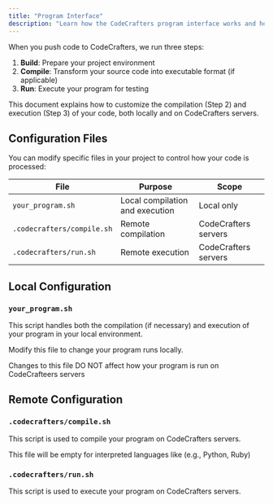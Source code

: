 ```yaml
---
title: "Program Interface"
description: "Learn how the CodeCrafters program interface works and how to configure your project"
---
```


When you push code to CodeCrafters, we run three steps:

1. **Build**: Prepare your project environment
2. **Compile**: Transform your source code into executable format (if applicable)
3. **Run**: Execute your program for testing

This document explains how to customize the compilation (Step 2) and execution (Step 3) of your code, both locally and on CodeCrafters servers.

## Configuration Files

You can modify specific files in your project to control how your code is processed:

| File | Purpose | Scope |
|------|---------|-------|
| `your_program.sh` | Local compilation and execution | Local only |
| `.codecrafters/compile.sh` | Remote compilation | CodeCrafters servers |
| `.codecrafters/run.sh` | Remote execution | CodeCrafters servers |

## Local Configuration

### `your_program.sh`

This script handles both the compilation (if necessary) and execution of your program in your local environment.

Modify this file to change your program runs locally.

Changes to this file DO NOT affect how your program is run on CodeCrafteers servers

## Remote Configuration

### `.codecrafters/compile.sh`

This script is used to compile your program on CodeCrafters servers.

<Note>This file will be empty for interpreted languages like (e.g., Python, Ruby) </Note>

### `.codecrafters/run.sh`

This script is used to execute your program on CodeCrafters servers.

